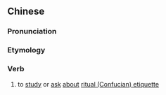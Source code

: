 {{also|问礼}}
==Chinese==
{{zh-forms|s=问礼}}

===Pronunciation===
{{zh-pron
|m=wènlǐ
|cat=v
}}

===Etymology===
{{rfe|lang=zh}}

===Verb===
{{zh-verb}}

# {{lb|zh|archaic}} to [[study]] or [[ask]] [[about]] [[w:Li (Confucian)|ritual (Confucian) etiquette]]